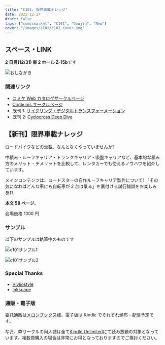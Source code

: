 ```yaml
---
title: "C101: 限界車載ナレッジ"
date: 2022-12-27
draft: false
tags: ["comicmarket", "C101", "Doujin", "New"]
cover: "/images/c101/c101_cover.png"
---
```


## スペース・LINK

**2 日目(12/31) 東 2 ホール Z-15b**です

![おしながき](/images/c101/list.png)

### 関連リンク

- [コミケ Web カタログサークルページ](https://webcatalog.circle.ms/Perma/Circle/10349446/)
- [Circle.ms サークルページ](https://portal.circle.ms/Circle/Index/10349446)
- 既刊 1: [サイクリング・デジタルトランスフォーメーション](/c100/)
- 既刊 2: [Cyclocross Deep Dive](/c99/)

## 【新刊】限界車載ナレッジ

ロードバイクなどの車載、なんとなくやっていませんか?

中積み・ルーフキャリア・トランクキャリア・吸盤キャリアなど、基本的な積み方のメリット・デメリットを比較して、レンタカーでも使えるノウハウを紹介しています。

メインコンテンツは、ロードスターの自作ルーフキャリア製作について!
「その気になればどんな車にも自転車が 2 台は乗る」を裏付ける試行錯誤をお楽しみあれ

**本文 58 ページ**。

会場価格 1000 円

### サンプル

以下のサンプルは執筆中のものです

![c101サンプル1](/images/c101/c101_sample01.png)

![c101サンプル2](/images/c101/c101_sample02.png)

### Special Thanks

- [Vivliostyle](https://vivliostyle.org/)
- [Inkscape](https://inkscape.org/)

### 通販・電子版

委託通販は[メロンブックス](https://www.melonbooks.co.jp/detail/detail.php?product_id=1747534)様、電子版は Kindle でそれぞれ頒布・配信予定です。

なお、弊サークルの同人誌は全て[Kindle Unlimited](https://amzn.to/3GsXhaT)にて読み放題の対象となっています。複数冊購入の場合は非常にお得となっておりますのでご検討ください。

<div class="iframely-embed">
  <div class="iframely-responsive" style="height: 170px; padding-bottom: 0;">
    <a
      href="https://www.melonbooks.co.jp/detail/detail.php?product_id=1747534"
      data-iframely-url="//iframely.net/8X8PzTz"
    ></a>
  </div>
</div>
